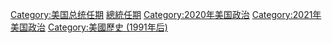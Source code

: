 [[Category:美国总统任期|Category:美国总统任期]]
[[Category:乔·拜登|總統任期]]
[[Category:2020年美国政治|Category:2020年美国政治]]
[[Category:2021年美国政治|Category:2021年美国政治]]
[[Category:美國歷史_(1991年后)|Category:美國歷史 (1991年后)]]